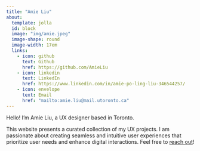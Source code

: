 ```yaml
---
title: "Amie Liu"
about: 
  template: jolla
  id: block
  image: "img/amie.jpeg"
  image-shape: round
  image-width: 17em
  links:
    - icon: github
      text: Github
      href: https://github.com/AmieLiu
    - icon: linkedin
      text: LinkedIn
      href: https://www.linkedin.com/in/amie-po-ling-liu-346544257/
    - icon: envelope
      text: Email
      href: "mailto:amie.liu@mail.utoronto.ca"
---
```


::: {#block}
:::

Hello! I'm Amie Liu, a UX designer based in Toronto.

This website presents a curated collection of my UX projects. I am passionate about creating seamless and intuitive user experiences that prioritize user needs and enhance digital interactions. Feel free to [reach out](mailto:amie.liu@mail.utoronto.ca)!
